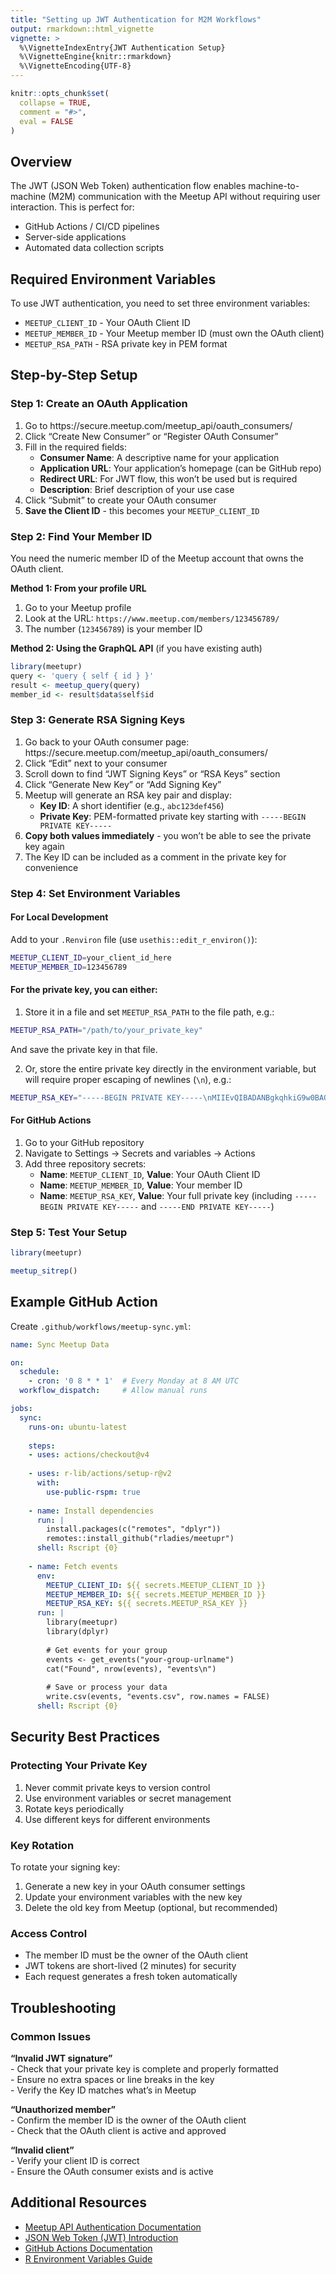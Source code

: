 ```yaml
---
title: "Setting up JWT Authentication for M2M Workflows"
output: rmarkdown::html_vignette
vignette: >
  %\VignetteIndexEntry{JWT Authentication Setup}
  %\VignetteEngine{knitr::rmarkdown}
  %\VignetteEncoding{UTF-8}
---
```


```r
knitr::opts_chunk$set(
  collapse = TRUE,
  comment = "#>",
  eval = FALSE
)
```

## Overview

The JWT (JSON Web Token) authentication flow enables machine-to-machine (M2M) communication with the Meetup API without requiring user interaction. 
This is perfect for:

- GitHub Actions / CI/CD pipelines  
- Server-side applications  
- Automated data collection scripts  

## Required Environment Variables

To use JWT authentication, you need to set three environment variables:

- `MEETUP_CLIENT_ID` - Your OAuth Client ID  
- `MEETUP_MEMBER_ID` - Your Meetup member ID (must own the OAuth client)  
- `MEETUP_RSA_PATH` - RSA private key in PEM format  

## Step-by-Step Setup

### Step 1: Create an OAuth Application

1. Go to https://secure.meetup.com/meetup_api/oauth_consumers/
2. Click "Create New Consumer" or "Register OAuth Consumer"
3. Fill in the required fields:
   - **Consumer Name**: A descriptive name for your application
   - **Application URL**: Your application's homepage (can be GitHub repo)
   - **Redirect URL**: For JWT flow, this won't be used but is required
   - **Description**: Brief description of your use case

4. Click "Submit" to create your OAuth consumer
5. **Save the Client ID** - this becomes your `MEETUP_CLIENT_ID`

### Step 2: Find Your Member ID

You need the numeric member ID of the Meetup account that owns the OAuth client.

**Method 1: From your profile URL**

1. Go to your Meetup profile  
2. Look at the URL: `https://www.meetup.com/members/123456789/`  
3. The number (`123456789`) is your member ID  

**Method 2: Using the GraphQL API** (if you have existing auth)

```r
library(meetupr)
query <- 'query { self { id } }'
result <- meetup_query(query)
member_id <- result$data$self$id
```

### Step 3: Generate RSA Signing Keys

1. Go back to your OAuth consumer page: https://secure.meetup.com/meetup_api/oauth_consumers/  
2. Click "Edit" next to your consumer  
3. Scroll down to find "JWT Signing Keys" or "RSA Keys" section  
4. Click "Generate New Key" or "Add Signing Key"
5. Meetup will generate an RSA key pair and display:  
   - **Key ID**: A short identifier (e.g., `abc123def456`)  
   - **Private Key**: PEM-formatted private key starting with `-----BEGIN PRIVATE KEY-----`  

6. **Copy both values immediately** - you won't be able to see the private key again  
7. The Key ID can be included as a comment in the private key for convenience  

### Step 4: Set Environment Variables

#### For Local Development

Add to your `.Renviron` file (use `usethis::edit_r_environ()`):

```bash
MEETUP_CLIENT_ID=your_client_id_here
MEETUP_MEMBER_ID=123456789
```

#### For the private key, you can either:

1. Store it in a file and set `MEETUP_RSA_PATH` to the file path, e.g.:

```bash
MEETUP_RSA_PATH="/path/to/your_private_key"
```

And save the private key in that file.

2. Or, store the entire private key directly in the environment variable, but will require proper escaping of newlines (`\n`), e.g.:

```bash
MEETUP_RSA_KEY="-----BEGIN PRIVATE KEY-----\nMIIEvQIBADANBgkqhkiG9w0BAQEFAASC...\n-----END PRIVATE KEY-----"
```


#### For GitHub Actions

1. Go to your GitHub repository  
2. Navigate to Settings → Secrets and variables → Actions  
3. Add three repository secrets:  
   - **Name**: `MEETUP_CLIENT_ID`, **Value**: Your OAuth Client ID  
   - **Name**: `MEETUP_MEMBER_ID`, **Value**: Your member ID  
   - **Name**: `MEETUP_RSA_KEY`, **Value**: Your full private key (including `-----BEGIN PRIVATE KEY-----` and `-----END PRIVATE KEY-----`)  


### Step 5: Test Your Setup

```r
library(meetupr)

meetup_sitrep()
```

## Example GitHub Action

Create `.github/workflows/meetup-sync.yml`:

```yaml
name: Sync Meetup Data

on:
  schedule:
    - cron: '0 8 * * 1'  # Every Monday at 8 AM UTC
  workflow_dispatch:     # Allow manual runs

jobs:
  sync:
    runs-on: ubuntu-latest
    
    steps:
    - uses: actions/checkout@v4
    
    - uses: r-lib/actions/setup-r@v2
      with:
        use-public-rspm: true
        
    - name: Install dependencies
      run: |
        install.packages(c("remotes", "dplyr"))
        remotes::install_github("rladies/meetupr")
      shell: Rscript {0}
      
    - name: Fetch events
      env:
        MEETUP_CLIENT_ID: ${{ secrets.MEETUP_CLIENT_ID }}
        MEETUP_MEMBER_ID: ${{ secrets.MEETUP_MEMBER_ID }}
        MEETUP_RSA_KEY: ${{ secrets.MEETUP_RSA_KEY }}
      run: |
        library(meetupr)
        library(dplyr)
        
        # Get events for your group
        events <- get_events("your-group-urlname")
        cat("Found", nrow(events), "events\n")
        
        # Save or process your data
        write.csv(events, "events.csv", row.names = FALSE)
      shell: Rscript {0}
```

## Security Best Practices

### Protecting Your Private Key

1. Never commit private keys to version control  
2. Use environment variables or secret management  
3. Rotate keys periodically  
4. Use different keys for different environments  

### Key Rotation

To rotate your signing key:

1. Generate a new key in your OAuth consumer settings  
2. Update your environment variables with the new key  
3. Delete the old key from Meetup (optional, but recommended)  

### Access Control

- The member ID must be the owner of the OAuth client  
- JWT tokens are short-lived (2 minutes) for security  
- Each request generates a fresh token automatically  

## Troubleshooting

### Common Issues

**"Invalid JWT signature"**  
- Check that your private key is complete and properly formatted  
- Ensure no extra spaces or line breaks in the key  
- Verify the Key ID matches what's in Meetup  

**"Unauthorized member"**  
- Confirm the member ID is the owner of the OAuth client  
- Check that the OAuth client is active and approved  

**"Invalid client"**  
- Verify your client ID is correct  
- Ensure the OAuth consumer exists and is active  

## Additional Resources

- [Meetup API Authentication Documentation](https://www.meetup.com/api/authentication/)  
- [JSON Web Token (JWT) Introduction](https://jwt.io/introduction/)  
- [GitHub Actions Documentation](https://docs.github.com/en/actions)  
- [R Environment Variables Guide](https://cran.r-project.org/web/packages/startup/vignettes/startup-intro.html)  
